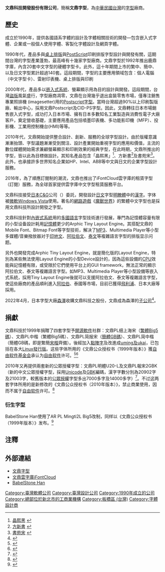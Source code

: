 {{Multiple issues|
{{Advert|time=2019-12-12T08:02:22+00:00}}
{{Refimprove|time=2019-12-12T08:02:22+00:00}}
}}
{{Infobox_Company
| company_name = 文鼎科技開發股份有限公司<br/><small>Arphic Technology Co., Ltd</small>
| company_logo =
| parent = [[森澤|森澤]]<ref>{{cite web |title=文鼎字型正式加入日本株式會社森澤 |url=https://www.arphic.com.tw/2022/04/21/arphicpj2/ |website=文鼎字型 |accessdate=2022-04-21 |language=zh-TW |date=2022-04-21}}</ref>
| market_information =
| company_slogan =
| foundation = 1990年5月{{r|gcis-23739233}}
| company_type = [[股份有限公司|股份有限公司]]{{r|gcis-23739233}}{{r|etax-23739233}}
|local_code_name = TW
|local_code = 23739233{{r|gcis-23739233}}{{r|etax-23739233}}

| location = [[中華民國|中華民國]]（[[台灣|台灣]]）<br/>[[新北市|新北市]][[板橋區_(新北市)|板橋區]][[文化路二段|文化路二段]]285號21樓<ref name="gcis-23739233">{{cite web|url=https://gcis.nat.gov.tw/pub/cmpy/cmpyInfoAction.do?method=detail&banNo=23739233|title=文鼎科技開發股份有限公司|work=公司及分公司基本資料查詢(明細)|publisher=[[中華民國經濟部|中華民國經濟部]]商業司（全國商工行政服務入口網）|accessdate=2015-09-10}}{{Dead link|date=2018年7月 |bot=InternetArchiveBot |fix-attempted=no }}[http://gcis.nat.gov.tw/main/opendata/10309/company_change.csv .csv] {{Wayback|url=http://gcis.nat.gov.tw/main/opendata/10309/company_change.csv |date=20150518042033 }}</ref><ref name="etax-23739233">{{cite web |url= http://www.etax.nat.gov.tw/etwmain/front/ETW113W1_1 |title= 23739233 營業（稅籍）登記資料公示查詢 |publisher= [[中華民國財政部|中華民國財政部]] |accessdate= 2015-09-10 |quote= 請輸入「統一編號」或名稱，俾利查詢是否營利。 |archive-url= https://web.archive.org/web/20160822031903/https://www.etax.nat.gov.tw/etwmain//front/ETW113W1_1 |archive-date= 2016-08-22 |dead-url= yes }}</ref>
| telephone_no =
| key_people = [[董事長|董事長]]：楊淑慧{{r|gcis-23739233}}{{r|etax-23739233}}<ref>{{cite news | url= http://www.bnext.com.tw/article/view/id/37342 | title= 金萱的聲音我們聽到了！其他本土字型業者呢？文鼎：我們從未缺席！ | author= 蘇宇庭 | date= 2015-09-10 | publisher= 巨思文化 | work= Business Next數位時代 | accessdate= 2015-09-10 | archive-date= 2016-08-24 | archive-url= https://web.archive.org/web/20160824123330/http://www.bnext.com.tw/article/view/id/37342 | dead-url= yes }}</ref><br/>[[總經理|總經理]]：吳福生<ref>{{cite news|url= http://www.ithome.com.tw/node/2360|title= 文鼎科技原研發副總吳福生昇任總經理|author= 王佳琪|date= 1999-12-20|publisher= 電週文化|work= iThome 電腦報|accessdate= 2015-09-10|archive-date= 2019-12-04|archive-url= https://web.archive.org/web/20191204224449/https://www.ithome.com.tw/node/2360|dead-url= no}}</ref>
| num_employees =
| industry = 軟體開發、資訊服務
| products =
| capital = [[新臺幣|新台幣]]85,000,000元（2009年10月）、90,000,000元（2014年）{{r|gcis-23739233}}{{r|etax-23739233}}
| revenue = <!--[[File:green_up.png|File:green up.png]][[新台幣|新台幣]]元<br/>（2007年）-->
| subsid =
| homepage = [http://www.arphic.com.tw/ www.arphic.com.tw]
}}
'''文鼎科技開發股份有限公司'''，簡稱'''文鼎字型'''，為[[中華民國台灣|中華民國台灣]]的[[字型|字型]]廠商。

==歷史==
成立於1990年，提供各國語系字體的設計及字體相關技術的開發—包含嵌入式字體、企業或一般個人使用字體、客製化字體設計及網頁字體。

1990年代，產品多與[[桌上排版|桌上排版]]與[[PostScript|PostScript]]印刷排版字型設計與開發有關，這期間台灣的字型產業蓬勃，最高峰有十幾家字型廠商。文鼎字型於1992年推出鹿鼎字庫，內含20套中文字型的硬體字型卡。此外，這十年期間上市的繁中、簡中、以及日文字型累計超過140套。這段期間，字型的主要應用領域包含：個人電腦（中文字型卡）、雷射印表機、桌上排版與印刷

2000年代，產品多以[[嵌入式系統|嵌入式系統]]、螢幕顯示用為目的設計與開發。這段期間，台灣[[盜版|盜版]]風氣盛行，字型廠商凋零，文鼎在台灣幾乎退出盒裝零售市場，僅專注銷售專業照排機 (imagesetter)用的[[Postscript字型|Postscript字型]]。當時台灣超過90%以上印刷製版廠、輸出中心，採用文鼎Postscript及CID-PS字型。因此，文鼎轉往日本市場銷售嵌入式字型，成功打入日本市場、擁有日本多數知名工業製造與消費性電子大廠客戶，奠定營收基礎，主要應用產品包括噴墨印表機、多功能影印機（MFP）、投影機、工業用控制機台(HMI)等等。

2010年代，文鼎開始提供整合設計、創新、服務的全球字型設計。由於版權意識漸漸抬頭、字型議題漸漸受到關注、設計產業開始重視字型的應用和價值，主流的數位媒體開始需求兼顧螢幕顯示和印刷效果的經典字型，在此時期，文鼎所推出的字型，皆以此為目標做設計。其知名產品包含「晶熙黑」<ref>[http://www.arphic.com.tw/ar-jing-xi-hei/ 晶熙黑] {{Wayback|url=http://www.arphic.com.tw/ar-jing-xi-hei/ |date=20210120100711 }}</ref>、方新書<ref>[http://www.arphic.com.tw/ar-fang-xin-shu/ 方新書] {{Wayback|url=http://www.arphic.com.tw/ar-fang-xin-shu/ |date=20210120100340 }}</ref>及書苑宋<ref>[http://www.arphic.com.tw/ar-shuyuansong/ 書苑宋] {{Wayback|url=http://www.arphic.com.tw/ar-shuyuansong/ |date=20210120091941 }}</ref>。此外，也承接許多世界知名企業如HP、Intel、ABB等中文與日文的企業字型設計服務。

2016年，為了順應訂閱制的潮流，文鼎也推出了iFontCloud雲字庫的租賃字型（訂閱）服務，為全球首家提供雲字庫中文字型租賃服務平台。

文鼎科技接受[[日本|日本]][[C&G|C&G]]公司（{{lang|ja|株式会社C&Gシステムズ}}）委託，開發設計[[日文|日文]]字型[[明瞭體|明瞭體]]中的[[漢字|漢字]]。字体被[[微軟|微軟]][[Windows_Vista|Windows Vista]]使用。著名的[[網路遊戲|網路遊戲]]《[[魔獸世界|魔獸世界]]》的繁體中文字型也是採用文鼎科技所設計開發之字型。

文鼎科技針對[[嵌入式系统|內嵌式系統]]用的[[多國語言|多國語言]]字型技術進行發展，專門為記憶體容量有限的小型设备設計耗用[[記憶體|記憶體]]更少的Arphic Tiny Layout Engine。其搭配文鼎的Mobile Font、Bitmap Font等字型技術，解决了[[MP3|MP3]]、Multimedia Player等小型多媒體/音樂撥放器对于[[印地文|印地文]]、[[阿拉伯文|阿拉伯文]]、[[泰文|泰文]]等複雜語言字型的排版显示问题。

另外也開發完成Arphic Tiny Layout Engine，就是簡化版的Layout Engine，特別為某些無法使用Layout Engine的小型Device設計的，因為這些設備的[[CPU|CPU]]效能與記憶體有限，或受限於它們使用平台上的GUI framework，無法正常的顯示阿拉伯文、泰文等複雜語言字型。如MP3、Multimedia Player等小型設備等嵌入式系統，採用Tiny Layout Engine後就可以支援阿拉伯文、泰文等複雜語言字型，使這些廠商的產品順利進入[[阿拉伯|阿拉伯]]、泰國等市場，目前已獲得[[飛利浦|飛利浦]]、日本大廠等採用。

2022年4月，日本字型大廠[[森澤|森澤]]收購文鼎科技之股份，文鼎成為森澤的[[子公司|子公司]]<ref>{{cite press|title=文鼎字型正式加入日本株式會社森澤 |url=https://www.arphic.com.tw/2022/04/21/arphicpj2/ |website=文鼎科技 |publisher=文鼎科技 |accessdate=2022-05-03 |date=2022-04-21}}</ref>。

==捐獻==
文鼎科技於1999年捐贈了四套字型予[[開源軟件|開源軟件]]社群：文鼎PL细上海宋（[[繁體中文|繁體]][[Big5碼|Big5碼]]）、文鼎PL中楷（繁體Big5碼）、文鼎PL简报宋（[[簡體中文|簡體]][[GB碼|GB碼]]）、文鼎PL简中楷（簡體GB碼，即是繁簡[[宋體|宋]][[楷體|楷]]齊備）。後經加入[[點陣字|點陣字]]及改進成[[CJK_Unifonts|uming及ukai]]，已包括在各大[[Linux發行版|Linux發行版]]。这些字体所用的《文鼎公众授权书（1999年版本）》獲[[自由软件基金会|自由软件基金会]]承认为[[自由软件|自由软件]]许可。<ref>{{cite web|url=http://www.gnu.org/licenses/license-list.html#Arphic|title=Various Licenses and Comments about Them|publisher=Free Software Foundation|accessdate=7 December 2010|archiveurl=https://web.archive.org/web/20101209220802/http://www.gnu.org/licenses/license-list.html#Arphic|archivedate=2010年12月9日|deadurl=no}}</ref><ref>{{cite web |title=公众授权字体(PL Font)法律声明 |url=https://www.arphic.com.cn/2022/01/21/plfont/ |website=文鼎字库 |accessdate=2022-01-21 |language=zh-TW |date=2022-01-21 |archive-date=2022-01-21 |archive-url=https://web.archive.org/web/20220121082019/https://www.arphic.com.cn/2022/01/21/plfont/ }}</ref>

2010年又再提供兩套新的公眾授權字型：文鼎PL明體U20-L及文鼎PL報宋2GBK（新的中文公眾授權字型，採用[[Unicode|Unicode]]及[[GBK|GBK]]編碼，漢字字數分別為20902字及21003字，較舊版本的[[GPL|公眾授權]]字型多出7000多字及14000多字）<ref>{{cite web|url=http://www.arphic.com/tw/news/2010/20100420.html|title=文鼎科技發佈新的公眾授權字型|year=2010|publisher=文鼎科技|language=zh|accessdate=7 December 2010|archiveurl=https://web.archive.org/web/20101111045358/http://www.arphic.com/tw/news/2010/20100420.html|archivedate=2010年11月11日|deadurl=yes}}</ref>。不过这两套字体所用的是新修改的《文鼎公众授权书（2010年版本）》，禁止商業使用，因而不属于[[自由软件|自由软件]]许可。<ref>{{cite web|title=文鼎科技提供2套新的中文公眾授權字型(Public License Font)|url=http://www.openfoundry.org/tw/forum?func=view&catid=8&id=484|accessdate=2015-08-18|archive-url=https://web.archive.org/web/20150924060915/http://www.openfoundry.org/tw/forum?func=view&catid=8&id=484|archive-date=2015-09-24|dead-url=yes}}</ref>

=== 衍生字型 ===
BabelStone Han使用了AR PL Mingti2L Big5改制，同样以《文鼎公众授权书（1999年版本）》发布。<ref>{{cite web |title=BabelStone Fonts : BabelStone Han |url=https://www.babelstone.co.uk/Fonts/Han.html |website=www.babelstone.co.uk |accessdate=2020-10-14 |archive-date=2021-02-23 |archive-url=https://web.archive.org/web/20210223161137/https://www.babelstone.co.uk/Fonts/Han.html |dead-url=no }}</ref>

==注釋==
<references />

==外部連結==
*[http://www.arphic.com.tw/ 文鼎字型] {{Wayback|url=http://www.arphic.com.tw/ |date=20210312172419 }}
*[https://ifontcloud.com/index/index.jsp 文鼎雲字庫iFontCloud] {{Wayback|url=https://ifontcloud.com/index/index.jsp |date=20210308122925 }}
*[https://www.babelstone.co.uk/Fonts/Han.html BabelStone Han] {{Wayback|url=https://www.babelstone.co.uk/Fonts/Han.html |date=20210223161137 }}

[[Category:臺灣軟體公司|Category:臺灣軟體公司]]
[[Category:臺灣設計公司|Category:臺灣設計公司]]
[[Category:1990年成立的公司|Category:1990年成立的公司]]
[[Category:總部位於新北市的工商業機構|Category:總部位於新北市的工商業機構]]
[[Category:板橋區_(台灣)|Category:板橋區 (台灣)]]
[[Category:字體設計商|Category:字體設計商]]